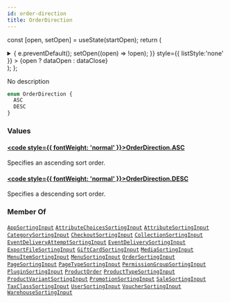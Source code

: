 ```yaml
---
id: order-direction
title: OrderDirection
---
```






const [open, setOpen] = useState(startOpen);
return (
<details {...(open ? { open: true } : {})} className="details" style={{ border:'none', boxShadow:'none', background:'var(--ifm-background-color)' }}>
<summary
onClick={(e) => {
e.preventDefault();
setOpen((open) => !open);
}}
style={{ listStyle:'none' }} >
{open ? dataOpen : dataClose}
</summary>
{open && children}
</details>
);
};

No description

```graphql
enum OrderDirection {
  ASC
  DESC
}
```

### Values

#### [<code style={{ fontWeight: 'normal' }}>OrderDirection.<b>ASC</b></code>](#)

Specifies an ascending sort order.

#### [<code style={{ fontWeight: 'normal' }}>OrderDirection.<b>DESC</b></code>](#)

Specifies a descending sort order.

### Member Of

[`AppSortingInput`](../../../api-reference/apps/inputs/app-sorting-input.mdx) <Badge class="badge badge--secondary" text="input"/><Bullet />[`AttributeChoicesSortingInput`](../../../api-reference/attributes/inputs/attribute-choices-sorting-input.mdx) <Badge class="badge badge--secondary" text="input"/><Bullet />[`AttributeSortingInput`](../../../api-reference/attributes/inputs/attribute-sorting-input.mdx) <Badge class="badge badge--secondary" text="input"/><Bullet />[`CategorySortingInput`](../../../api-reference/products/inputs/category-sorting-input.mdx) <Badge class="badge badge--secondary" text="input"/><Bullet />[`CheckoutSortingInput`](../../../api-reference/checkout/inputs/checkout-sorting-input.mdx) <Badge class="badge badge--secondary" text="input"/><Bullet />[`CollectionSortingInput`](../../../api-reference/products/inputs/collection-sorting-input.mdx) <Badge class="badge badge--secondary" text="input"/><Bullet />[`EventDeliveryAttemptSortingInput`](../../../api-reference/webhooks/inputs/event-delivery-attempt-sorting-input.mdx) <Badge class="badge badge--secondary" text="input"/><Bullet />[`EventDeliverySortingInput`](../../../api-reference/webhooks/inputs/event-delivery-sorting-input.mdx) <Badge class="badge badge--secondary" text="input"/><Bullet />[`ExportFileSortingInput`](../../../api-reference/miscellaneous/inputs/export-file-sorting-input.mdx) <Badge class="badge badge--secondary" text="input"/><Bullet />[`GiftCardSortingInput`](../../../api-reference/gift-cards/inputs/gift-card-sorting-input.mdx) <Badge class="badge badge--secondary" text="input"/><Bullet />[`MediaSortingInput`](../../../api-reference/products/inputs/media-sorting-input.mdx) <Badge class="badge badge--secondary" text="input"/><Bullet />[`MenuItemSortingInput`](../../../api-reference/miscellaneous/inputs/menu-item-sorting-input.mdx) <Badge class="badge badge--secondary" text="input"/><Bullet />[`MenuSortingInput`](../../../api-reference/miscellaneous/inputs/menu-sorting-input.mdx) <Badge class="badge badge--secondary" text="input"/><Bullet />[`OrderSortingInput`](../../../api-reference/orders/inputs/order-sorting-input.mdx) <Badge class="badge badge--secondary" text="input"/><Bullet />[`PageSortingInput`](../../../api-reference/pages/inputs/page-sorting-input.mdx) <Badge class="badge badge--secondary" text="input"/><Bullet />[`PageTypeSortingInput`](../../../api-reference/pages/inputs/page-type-sorting-input.mdx) <Badge class="badge badge--secondary" text="input"/><Bullet />[`PermissionGroupSortingInput`](../../../api-reference/users/inputs/permission-group-sorting-input.mdx) <Badge class="badge badge--secondary" text="input"/><Bullet />[`PluginSortingInput`](../../../api-reference/miscellaneous/inputs/plugin-sorting-input.mdx) <Badge class="badge badge--secondary" text="input"/><Bullet />[`ProductOrder`](../../../api-reference/products/inputs/product-order.mdx) <Badge class="badge badge--secondary" text="input"/><Bullet />[`ProductTypeSortingInput`](../../../api-reference/products/inputs/product-type-sorting-input.mdx) <Badge class="badge badge--secondary" text="input"/><Bullet />[`ProductVariantSortingInput`](../../../api-reference/products/inputs/product-variant-sorting-input.mdx) <Badge class="badge badge--secondary" text="input"/><Bullet />[`PromotionSortingInput`](../../../api-reference/discounts/inputs/promotion-sorting-input.mdx) <Badge class="badge badge--secondary" text="input"/><Bullet />[`SaleSortingInput`](../../../api-reference/discounts/inputs/sale-sorting-input.mdx) <Badge class="badge badge--secondary" text="input"/><Bullet />[`TaxClassSortingInput`](../../../api-reference/taxes/inputs/tax-class-sorting-input.mdx) <Badge class="badge badge--secondary" text="input"/><Bullet />[`UserSortingInput`](../../../api-reference/users/inputs/user-sorting-input.mdx) <Badge class="badge badge--secondary" text="input"/><Bullet />[`VoucherSortingInput`](../../../api-reference/discounts/inputs/voucher-sorting-input.mdx) <Badge class="badge badge--secondary" text="input"/><Bullet />[`WarehouseSortingInput`](../../../api-reference/products/inputs/warehouse-sorting-input.mdx) <Badge class="badge badge--secondary" text="input"/>
